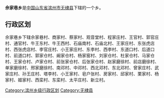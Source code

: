 '''佘家巷乡'''是[[中华人民共和国|中国]][[山东省|山东省]][[滨州市|滨州市]][[无棣县|无棣县]]下辖的一个乡。

== 行政区划 ==

佘家巷乡下辖佘家巷村、商家村、蔡家村、观音堂村、程家庄村、王官村、郭官庄村、通官村、牛王东村、牛王西村、石庙南村、石庙北村、王家庄村、东张虎店村、西张虎店村、李官庄村、小王家庄村、东李村、西李村、东道口村、后道口村、前道口村、郭家仓村、阚家仓村、杨家窑村、刘家仓村、杜家仓村、马家仓村、王家仓村、卢家仓村、前张家仓村、后张家仓村、赵家磨徐村、前店磨徐村、单家磨徐村、邢家磨徐村、南邓村、中邓村、西北邓村、东北邓村、曾家庄村、武家庄村、孙王庄村、塔李村、小王家村、皂户张村、房家村、邱家村、栗家村、杨家村、姬家村、西栾村、东栾村、太平庄村、新立村。

{{山东小作品}}
{{无棣县行政区划}}

[[Category:滨州乡级行政区划|Category:滨州乡级行政区划]]
[[Category:无棣县|Category:无棣县]]